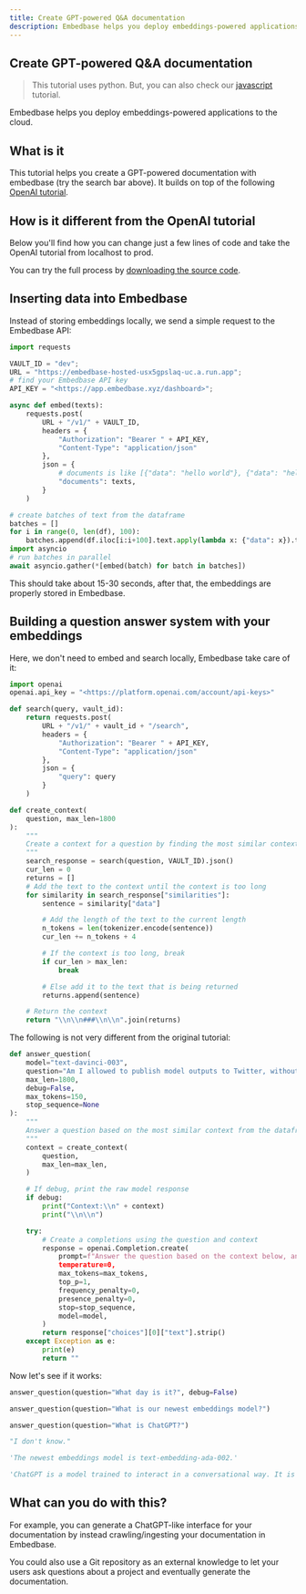 ```yaml
---
title: Create GPT-powered Q&A documentation
description: Embedbase helps you deploy embeddings-powered applications to the cloud.
---
```


## Create GPT-powered Q&A documentation

>  This tutorial uses python. But, you can also check our [javascript](/docs/qa-chat-js) tutorial.


Embedbase helps you deploy embeddings-powered applications to the cloud.

## What is it

This tutorial helps you create a GPT-powered documentation with embedbase (try the search bar above). It  builds on top of the following [OpenAI tutorial](https://platform.openai.com/docs/tutorials/web-qa-embeddings).

## How is it different from the OpenAI tutorial
Below you'll find how you can change just a few lines of code and take the OpenAI tutorial from
localhost to prod.

You can try the full process by [downloading the source code](https://github.com/another-ai/embedbase-cookbook/blob/main/apps/web-crawl-q-and-a).

## Inserting data into Embedbase

Instead of storing embeddings locally, we send a simple request to the Embedbase API:

```python
import requests

VAULT_ID = "dev";
URL = "https://embedbase-hosted-usx5gpslaq-uc.a.run.app";
# find your Embedbase API key
API_KEY = "<https://app.embedbase.xyz/dashboard>";

async def embed(texts):
	requests.post(
		URL + "/v1/" + VAULT_ID,
		headers = {
			"Authorization": "Bearer " + API_KEY,
			"Content-Type": "application/json"
		},
		json = {
			# documents is like [{"data": "hello world"}, {"data": "hello world"}]
			"documents": texts,
		}
	)

# create batches of text from the dataframe
batches = []
for i in range(0, len(df), 100):
	batches.append(df.iloc[i:i+100].text.apply(lambda x: {"data": x}).tolist())
import asyncio
# run batches in parallel
await asyncio.gather(*[embed(batch) for batch in batches])
```

This should take about 15-30 seconds, after that, the embeddings are properly stored in Embedbase.

## Building a question answer system with your embeddings

Here, we don't need to embed and search locally, Embedbase take care of it:

```python
import openai
openai.api_key = "<https://platform.openai.com/account/api-keys>"

def search(query, vault_id):
	return requests.post(
		URL + "/v1/" + vault_id + "/search",
		headers = {
			"Authorization": "Bearer " + API_KEY,
			"Content-Type": "application/json"
		},
		json = {
			"query": query
		}
	)

def create_context(
    question, max_len=1800
):
    """
    Create a context for a question by finding the most similar context from the dataframe
    """
    search_response = search(question, VAULT_ID).json()
    cur_len = 0
    returns = []
    # Add the text to the context until the context is too long
    for similarity in search_response["similarities"]:
        sentence = similarity["data"]

        # Add the length of the text to the current length
        n_tokens = len(tokenizer.encode(sentence))
        cur_len += n_tokens + 4

        # If the context is too long, break
        if cur_len > max_len:
            break

        # Else add it to the text that is being returned
        returns.append(sentence)

    # Return the context
    return "\\n\\n###\\n\\n".join(returns)
```

The following is not very different from the original tutorial:

```python
def answer_question(
	model="text-davinci-003",
	question="Am I allowed to publish model outputs to Twitter, without a human review?",
	max_len=1800,
	debug=False,
	max_tokens=150,
	stop_sequence=None
):
	"""
	Answer a question based on the most similar context from the dataframe texts
	"""
	context = create_context(
		question,
		max_len=max_len,
	)

	# If debug, print the raw model response
	if debug:
		print("Context:\\n" + context)
		print("\\n\\n")

	try:
		# Create a completions using the question and context
		response = openai.Completion.create(
			prompt=f"Answer the question based on the context below, and if the question can't be answered based on the context, say \\"I don't know\\"\\n\\nContext: {context}\\n\\n---\\n\\nQuestion: {question}\\nAnswer:",
			temperature=0,
			max_tokens=max_tokens,
			top_p=1,
			frequency_penalty=0,
			presence_penalty=0,
			stop=stop_sequence,
			model=model,
		)
		return response["choices"][0]["text"].strip()
	except Exception as e:
		print(e)
		return ""
```

Now let's see if it works:

```python
answer_question(question="What day is it?", debug=False)

answer_question(question="What is our newest embeddings model?")

answer_question(question="What is ChatGPT?")
```

```python
"I don't know."

'The newest embeddings model is text-embedding-ada-002.'

'ChatGPT is a model trained to interact in a conversational way. It is able to answer followup questions, admit its mistakes, challenge incorrect premises, and reject inappropriate requests.'
```


## What can you do with this?

For example, you can generate a ChatGPT-like interface for your documentation by instead crawling/ingesting your documentation in Embedbase.

You could also use a Git repository as an external knowledge to let your users ask questions about a project and eventually generate the documentation.
